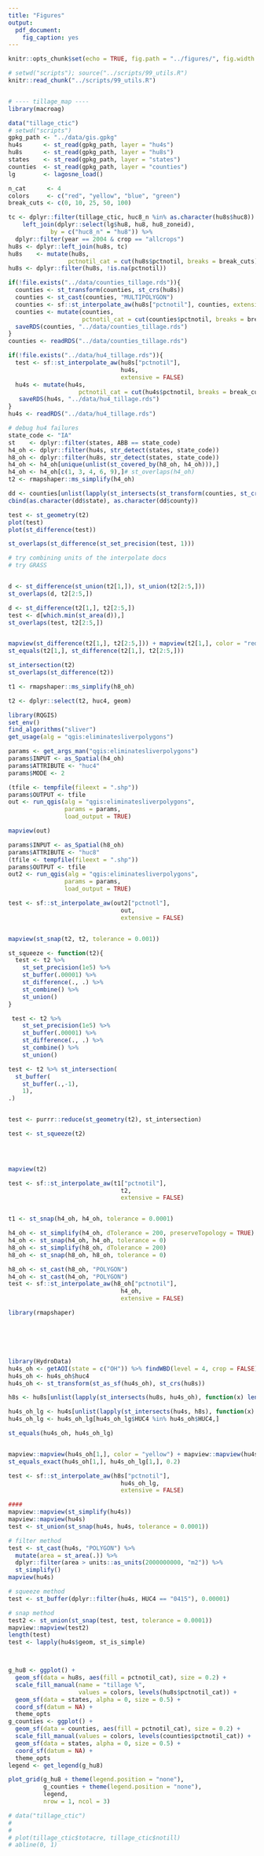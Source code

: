 ```yaml
---
title: "Figures"
output:
  pdf_document:
    fig_caption: yes
---
```


```r
knitr::opts_chunk$set(echo = TRUE, fig.path = "../figures/", fig.width = 5, fig.height = 6)
```

```r
# setwd("scripts"); source("../scripts/99_utils.R")
knitr::read_chunk("../scripts/99_utils.R")
```

```r

```

```r
# ---- tillage_map ----
library(macroag)

data("tillage_ctic")
# setwd("scripts")
gpkg_path <- "../data/gis.gpkg"
hu4s      <- st_read(gpkg_path, layer = "hu4s")
hu8s      <- st_read(gpkg_path, layer = "hu8s")
states    <- st_read(gpkg_path, layer = "states")
counties  <- st_read(gpkg_path, layer = "counties")
lg        <- lagosne_load()

n_cat      <- 4
colors     <- c("red", "yellow", "blue", "green")
break_cuts <- c(0, 10, 25, 50, 100)

tc <- dplyr::filter(tillage_ctic, huc8_n %in% as.character(hu8s$huc8)) %>%
    left_join(dplyr::select(lg$hu8, hu8, hu8_zoneid),
            by = c("huc8_n" = "hu8")) %>%
  dplyr::filter(year == 2004 & crop == "allcrops")
hu8s <- dplyr::left_join(hu8s, tc)
hu8s    <- mutate(hu8s, 
                 pctnotil_cat = cut(hu8s$pctnotil, breaks = break_cuts))
hu8s <- dplyr::filter(hu8s, !is.na(pctnotil))

if(!file.exists("../data/counties_tillage.rds")){
  counties <- st_transform(counties, st_crs(hu8s))
  counties <- st_cast(counties, "MULTIPOLYGON")
  counties <- sf::st_interpolate_aw(hu8s["pctnotil"], counties, extensive = FALSE)
  counties <- mutate(counties,
                     pctnotil_cat = cut(counties$pctnotil, breaks = break_cuts))
  saveRDS(counties, "../data/counties_tillage.rds")
}
counties <- readRDS("../data/counties_tillage.rds")

if(!file.exists("../data/hu4_tillage.rds")){
  test <- sf::st_interpolate_aw(hu8s["pctnotil"], 
                                hu4s, 
                                extensive = FALSE)
  hu4s <- mutate(hu4s,
                    pctnotil_cat = cut(hu4s$pctnotil, breaks = break_cuts))
   saveRDS(hu4s, "../data/hu4_tillage.rds")
}
hu4s <- readRDS("../data/hu4_tillage.rds")

# debug hu4 failures
state_code <- "IA"
st    <- dplyr::filter(states, ABB == state_code)
h4_oh <- dplyr::filter(hu4s, str_detect(states, state_code))
h8_oh <- dplyr::filter(hu8s, str_detect(states, state_code))
h4_oh <- h4_oh[unique(unlist(st_covered_by(h8_oh, h4_oh))),]
h4_oh <- h4_oh[c(1, 3, 4, 6, 9),]# st_overlaps(h4_oh)
t2 <- rmapshaper::ms_simplify(h4_oh)

dd <- counties[unlist(lapply(st_intersects(st_transform(counties, st_crs(t2)), t2), function(x) length(x) > 0)),]
cbind(as.character(dd$state), as.character(dd$county))

test <- st_geometry(t2)
plot(test)
plot(st_difference(test))

st_overlaps(st_difference(st_set_precision(test, 1)))

# try combining units of the interpolate docs
# try GRASS


d <- st_difference(st_union(t2[1,]), st_union(t2[2:5,]))
st_overlaps(d, t2[2:5,])

d <- st_difference(t2[1,], t2[2:5,])
test <- d[which.min(st_area(d)),]
st_overlaps(test, t2[2:5,])


mapview(st_difference(t2[1,], t2[2:5,])) + mapview(t2[1,], color = "red")
st_equals(t2[1,], st_difference(t2[1,], t2[2:5,]))

st_intersection(t2)
st_overlaps(st_difference(t2))

t1 <- rmapshaper::ms_simplify(h8_oh)

t2 <- dplyr::select(t2, huc4, geom)

library(RQGIS)
set_env()
find_algorithms("sliver")
get_usage(alg = "qgis:eliminatesliverpolygons")

params <- get_args_man("qgis:eliminatesliverpolygons")
params$INPUT <- as_Spatial(h4_oh)
params$ATTRIBUTE <- "huc4"
params$MODE <- 2

(tfile <- tempfile(fileext = ".shp"))
params$OUTPUT <- tfile
out <- run_qgis(alg = "qgis:eliminatesliverpolygons",
                params = params,
                load_output = TRUE)

mapview(out)

params$INPUT <- as_Spatial(h8_oh)
params$ATTRIBUTE <- "huc8"
(tfile <- tempfile(fileext = ".shp"))
params$OUTPUT <- tfile
out2 <- run_qgis(alg = "qgis:eliminatesliverpolygons",
                params = params,
                load_output = TRUE)

test <- sf::st_interpolate_aw(out2["pctnotl"], 
                                out, 
                                extensive = FALSE)


mapview(st_snap(t2, t2, tolerance = 0.001))

st_squeeze <- function(t2){
  test <- t2 %>% 
    st_set_precision(1e5) %>%
    st_buffer(.00001) %>% 
    st_difference(., .) %>%
    st_combine() %>%
    st_union()
}

 test <- t2 %>% 
    st_set_precision(1e5) %>%
    st_buffer(.00001) %>% 
    st_difference(., .) %>%
    st_combine() %>%
    st_union()

test <- t2 %>% st_intersection(
  st_buffer(
    st_buffer(.,-1), 
    1), 
.)


test <- purrr::reduce(st_geometry(t2), st_intersection)

test <- st_squeeze(t2)


  

mapview(t2)

test <- sf::st_interpolate_aw(t1["pctnotil"], 
                                t2, 
                                extensive = FALSE)


t1 <- st_snap(h4_oh, h4_oh, tolerance = 0.0001)

h4_oh <- st_simplify(h4_oh, dTolerance = 200, preserveTopology = TRUE)
h4_oh <- st_snap(h4_oh, h4_oh, tolerance = 0)
h8_oh <- st_simplify(h8_oh, dTolerance = 200)
h8_oh <- st_snap(h8_oh, h8_oh, tolerance = 0)

h8_oh <- st_cast(h8_oh, "POLYGON")
h4_oh <- st_cast(h4_oh, "POLYGON")
test <- sf::st_interpolate_aw(h8_oh["pctnotil"], 
                                h4_oh, 
                                extensive = FALSE)

library(rmapshaper)






library(HydroData)
hu4s_oh <- getAOI(state = c("OH")) %>% findWBD(level = 4, crop = FALSE)
hu4s_oh <- hu4s_oh$huc4
hu4s_oh <- st_transform(st_as_sf(hu4s_oh), st_crs(hu8s))

h8s <- hu8s[unlist(lapply(st_intersects(hu8s, hu4s_oh), function(x) length(x) > 0)),]

hu4s_oh_lg <- hu4s[unlist(lapply(st_intersects(hu4s, h8s), function(x) length(x) > 0)),]
hu4s_oh_lg <- hu4s_oh_lg[hu4s_oh_lg$HUC4 %in% hu4s_oh$HUC4,]

st_equals(hu4s_oh, hu4s_oh_lg)


mapview::mapview(hu4s_oh[1,], color = "yellow") + mapview::mapview(hu4s_oh_lg[1,])
st_equals_exact(hu4s_oh[1,], hu4s_oh_lg[1,], 0.2)

test <- sf::st_interpolate_aw(h8s["pctnotil"], 
                                hu4s_oh_lg, 
                                extensive = FALSE)

####
mapview::mapview(st_simplify(hu4s))
mapview::mapview(hu4s)
test <- st_union(st_snap(hu4s, hu4s, tolerance = 0.0001))

# filter method
test <- st_cast(hu4s, "POLYGON") %>%
  mutate(area = st_area(.)) %>%
  dplyr::filter(area > units::as_units(2000000000, "m2")) %>%
  st_simplify()
mapview(hu4s)

# squeeze method
test <- st_buffer(dplyr::filter(hu4s, HUC4 == "0415"), 0.00001)

# snap method
test2 <- st_union(st_snap(test, test, tolerance = 0.0001))
mapview::mapview(test2)
length(test)
test <- lapply(hu4s$geom, st_is_simple)



g_hu8 <- ggplot() +
  geom_sf(data = hu8s, aes(fill = pctnotil_cat), size = 0.2) +
  scale_fill_manual(name = "tillage %", 
                    values = colors, levels(hu8s$pctnotil_cat)) + 
  geom_sf(data = states, alpha = 0, size = 0.5) +
  coord_sf(datum = NA) +
  theme_opts
g_counties <- ggplot() +
  geom_sf(data = counties, aes(fill = pctnotil_cat), size = 0.2) +
  scale_fill_manual(values = colors, levels(counties$pctnotil_cat)) +
  geom_sf(data = states, alpha = 0, size = 0.5) +
  coord_sf(datum = NA) +
  theme_opts
legend <- get_legend(g_hu8)

plot_grid(g_hu8 + theme(legend.position = "none"), 
          g_counties + theme(legend.position = "none"), 
          legend, 
          nrow = 1, ncol = 3)

# data("tillage_ctic")
#
#
# plot(tillage_ctic$totacre, tillage_ctic$notill)
# abline(0, 1)
```
